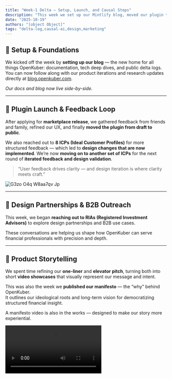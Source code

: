```yaml
---
title: "Week-1 Delta — Setup, Launch, and Causal Steps"
description: "This week we set up our Mintlify blog, moved our plugin to public release, and made progress on our causal AI pipeline."
date: "2025-10-19"
authors: "[object Object]"
tags: "delta-log,causal-ai,design,marketing"
---
```


## 🧱 Setup & Foundations

We kicked off the week by **setting up our blog** — the new home for all things OpenKuber: documentation, tech deep dives, and public delta logs.\
You can now follow along with our product iterations and research updates directly at [blog.openkuber.com](https://blog.openkuber.com).

_Our docs and blog now live side-by-side._

---

## 🚀 Plugin Launch & Feedback Loop

After applying for **marketplace release**, we gathered feedback from friends and family, refined our UX, and finally **moved the plugin from draft to public**.

We also reached out to **8 ICPs (Ideal Customer Profiles)** for more structured feedback — which led to **design changes that are now implemented**. We’re now **moving on to another set of ICPs** for the next round of **iterated feedback and design validation**.

> “User feedback drives clarity — and design iteration is where clarity meets craft.”

<Card title="OpenKuber Google Sheets™ Add-On" icon="file-excel" href="https://workspace.google.com/marketplace/app/asahi_by_openkuber/228240472818" cta="checkout here">
  
</Card>

![G3zo O4q W8aa7qv Jp](/images/G3ZoO4qW8AA7qv_.jpg)

---

## 🤝 Design Partnerships & B2B Outreach

This week, we began **reaching out to RIAs (Registered Investment Advisors)** to explore design partnerships and B2B use cases.

These conversations are helping us shape how OpenKuber can serve financial professionals with precision and depth.

---

## 🎥 Product Storytelling

We spent time refining our **one-liner** and **elevator pitch**, turning both into short **video showcases** that visually represent our message and intent.

This was also the week we **published our manifesto** — the “why” behind OpenKuber.\
It outlines our ideological roots and long-term vision for democratizing structured financial insight.

A manifesto video is also in the works — designed to make our story more experiential.

<video controls className="w-full aspect-video rounded-xl" src="https://video.twimg.com/amplify_video/1979555108871401472/vid/avc1/1080x1080/25EZV5Dm6ogD5vEY.mp4?tag=21" />

<Card title="Our Manifesto" icon="sparkles" href="https://blog.openkuber.com/manifesto" cta="The Thesis of openkuber.com">
  
</Card>

---

## 🧠 Causal AI Development

We formalized our **Causal AI roadmap**, broken into three key steps:

1. **Data Preparation** — already implemented during plugin setup, now fine-tuned for causal discovery.
2. **Causal Discovery** — currently being polished and configured for tighter integration.

   ![Whats App Image2025 10 19at19 43 04 Jpe](/images/WhatsAppImage2025-10-19at19.43.04.jpeg)

   A trading strategy backtest can be viewed as a **causal machine** where every step is a precise causal link, moving information forward through time. It begins with**data formation**  by looking back at the historical price data (e.g., \$t-k\$ to \$t\$) to calculate technical indicators (like RSI or MACD) at the current time, \$t\$. These technical indicators form the inputs for **causal graph discovery**. 

   These variables at time \$t\$ are used to generate a **trading signal** and, subsequently, an **order size**. The most crucial link is the **temporal causality**: the executed trade at \$t\$ is the direct cause that forces a definitive change in the portfolio's state (position, cash, value) at the immediate next timestamp, \$t+1\$. Finally, the portfolio's value at \$t+1\$ is the direct cause of the resulting performance and risk metrics (like **drawdown**) establishing a Directed Acyclic Graph from historical market inputs to future performance outcomes.
4. **Causal Inference** — in planning phase, being mapped out conceptually before implementation.

Each stage moves us closer to an interpretable intelligence layer that goes **beyond correlation — toward cause and effect.**

---

## 📈 Marketing & Early Reach

We ran a few **Twitter and YouTube experiments** to test early engagement and organic reach — and the numbers look promising.

The focus remains on authentic storytelling and community-driven feedback.

---

_Thanks for following along. Every week, we’ll share transparent updates as we build in public — step by step._

---

### 🔗 Follow Our Journey

- 🐦 Twitter: [@OpenKuber_Sxnk](https://x.com/OpenKuber_Sxnk)
- 📺 YouTube: [OpenKuber Channel](https://www.youtube.com/@OpenKuber)